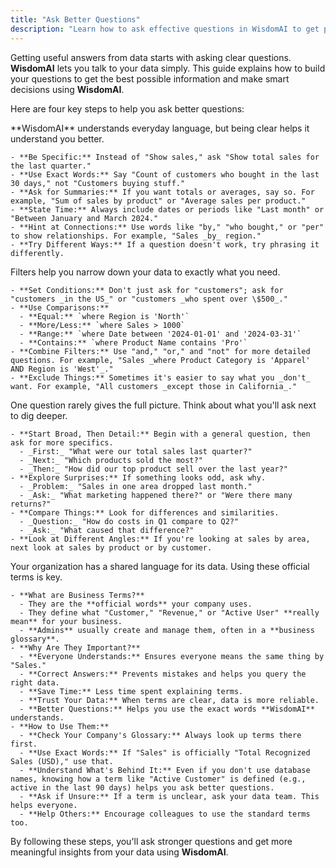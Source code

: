 ```yaml
---
title: "Ask Better Questions"
description: "Learn how to ask effective questions in WisdomAI to get precise data answers. This guide covers NLQ syntax, filters, follow-ups, and leveraging business terms for smarter decisions."
---
```


Getting useful answers from data starts with asking clear questions. **WisdomAI** lets you talk to your data simply. This guide explains how to build your questions to get the best possible information and make smart decisions using **WisdomAI**.

Here are four key steps to help you ask better questions:

<Steps>
  <Step title="Speak Clearly with Natural Language Queries (NLQ)" stepNumber={1} titleSize="h2">
    **WisdomAI** understands everyday language, but being clear helps it understand you better.

    - **Be Specific:** Instead of "Show sales," ask "Show total sales for the last quarter."
    - **Use Exact Words:** Say "Count of customers who bought in the last 30 days," not "Customers buying stuff."
    - **Ask for Summaries:** If you want totals or averages, say so. For example, "Sum of sales by product" or "Average sales per product."
    - **State Time:** Always include dates or periods like "Last month" or "Between January and March 2024."
    - **Hint at Connections:** Use words like "by," "who bought," or "per" to show relationships. For example, "Sales _by_ region."
    - **Try Different Ways:** If a question doesn't work, try phrasing it differently.
  </Step>
  <Step title="Focus Your Questions with Filters" titleSize="h2">
    Filters help you narrow down your data to exactly what you need.

    - **Set Conditions:** Don't just ask for "customers"; ask for "customers _in the US_" or "customers _who spent over \$500_."
    - **Use Comparisons:**
      - **Equal:** `where Region is 'North'`
      - **More/Less:** `where Sales > 1000`
      - **Range:** `where Date between '2024-01-01' and '2024-03-31'`
      - **Contains:** `where Product Name contains 'Pro'`
    - **Combine Filters:** Use "and," "or," and "not" for more detailed questions. For example, "Sales _where Product Category is 'Apparel' AND Region is 'West'_."
    - **Exclude Things:** Sometimes it's easier to say what you _don't_ want. For example, "All customers _except those in California_."
  </Step>
  <Step title="Plan for Follow-Up Questions" titleSize="h2">
    One question rarely gives the full picture. Think about what you'll ask next to dig deeper.

    - **Start Broad, Then Detail:** Begin with a general question, then ask for more specifics.
      - _First:_ "What were our total sales last quarter?"
      - _Next:_ "Which products sold the most?"
      - _Then:_ "How did our top product sell over the last year?"
    - **Explore Surprises:** If something looks odd, ask why.
      - _Problem:_ "Sales in one area dropped last month."
      - _Ask:_ "What marketing happened there?" or "Were there many returns?"
    - **Compare Things:** Look for differences and similarities.
      - _Question:_ "How do costs in Q1 compare to Q2?"
      - _Ask:_ "What caused that difference?"
    - **Look at Different Angles:** If you're looking at sales by area, next look at sales by product or by customer.
  </Step>
  <Step title="Use Business Terms Set by Admins" titleSize="h2">
    Your organization has a shared language for its data. Using these official terms is key.

    - **What are Business Terms?**
      - They are the **official words** your company uses.
      - They define what "Customer," "Revenue," or "Active User" **really mean** for your business.
      - **Admins** usually create and manage them, often in a **business glossary**.
    - **Why Are They Important?**
      - **Everyone Understands:** Ensures everyone means the same thing by "Sales."
      - **Correct Answers:** Prevents mistakes and helps you query the right data.
      - **Save Time:** Less time spent explaining terms.
      - **Trust Your Data:** When terms are clear, data is more reliable.
      - **Better Questions:** Helps you use the exact words **WisdomAI** understands.
    - **How to Use Them:**
      - **Check Your Company's Glossary:** Always look up terms there first.
      - **Use Exact Words:** If "Sales" is officially "Total Recognized Sales (USD)," use that.
      - **Understand What's Behind It:** Even if you don't use database names, knowing how a term like "Active Customer" is defined (e.g., active in the last 90 days) helps you ask better questions.
      - **Ask if Unsure:** If a term is unclear, ask your data team. This helps everyone.
      - **Help Others:** Encourage colleagues to use the standard terms too.
  </Step>
</Steps>

By following these steps, you'll ask stronger questions and get more meaningful insights from your data using **WisdomAI**.